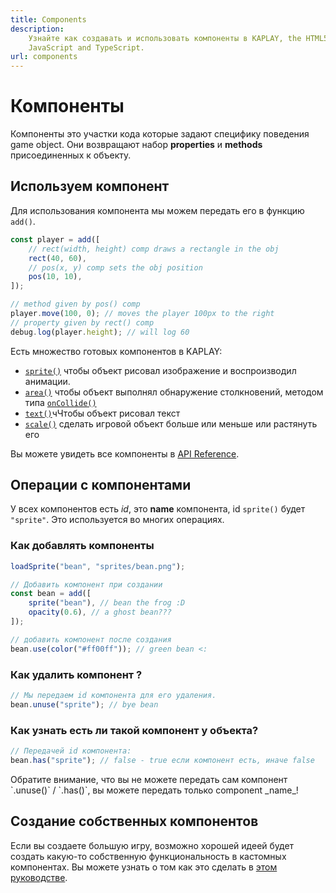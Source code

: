 ```yaml
---
title: Components
description:
    Узнайте как создавать и использовать компоненты в KAPLAY, the HTML5 Game Engine for
    JavaScript and TypeScript.
url: components
---
```



# Компоненты

Компоненты это участки кода которые задают специфику поведения game object. 
Они возвращают набор **properties** и **methods** присоединенных к объекту.

## Используем компонент

Для использования компонента мы можем передать его в функцию  `add()`.

```js
const player = add([
    // rect(width, height) comp draws a rectangle in the obj
    rect(40, 60),
    // pos(x, y) comp sets the obj position
    pos(10, 10),
]);

// method given by pos() comp
player.move(100, 0); // moves the player 100px to the right
// property given by rect() comp
debug.log(player.height); // will log 60
```

Есть множество готовых компонентов в KAPLAY:

- [`sprite()`](/doc/ctx/sprite) чтобы объект рисовал изображение и воспроизводил
анимации.
- [`area()`](/doc/ctx/area) чтобы объект выполнял обнаружение столкновений, 
методом типа [`onCollide()`](/doc/AreaComp#AreaComp-onCollide)
- [`text()`](/doc/ctx/text)чЧтобы объект рисовал текст
- [`scale()`](/doc/ctx/scale) сделать игровой объект больше или меньше или 
растянуть его

Вы можете увидеть все компоненты в [API Reference](/doc/ctx/pos).

## Операции с компонентами

У всех компонентов есть _id_, это **name** компонента, id `sprite()`
будет `"sprite"`. Это используется во многих операциях.

### Как добавлять компоненты

```js
loadSprite("bean", "sprites/bean.png");

// Добавить компонент при создании
const bean = add([
    sprite("bean"), // bean the frog :D
    opacity(0.6), // a ghost bean???
]);

// добавить компонент после создания
bean.use(color("#ff00ff")); // green bean <:
```

### Как удалить компонент ?

```js
// Мы передаем id компонента для его удаления.
bean.unuse("sprite"); // bye bean
```

### Как узнать есть ли такой компонент у объекта?

```js
// Передачей id компонента:
bean.has("sprite"); // false - true если компонент есть, иначе false
```

<Info crew="gun" title="Important!">
Обратите внимание, что вы не можете передать сам компонент `.unuse()` / `.has()`,
вы можете передать только component _name_!
</Info>

## Создание собственных компонентов

Если вы создаете большую игру, возможно хорошей идеей будет создать какую-то
собственную функциональность в кастомных компонентах. 
Вы можете узнать о том как это сделать в [этом руководстве](/guides/custom_components/).
